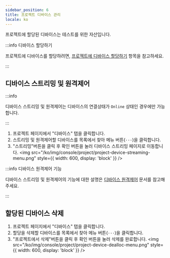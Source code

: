 ```yaml
---
sidebar_position: 6
title: 프로젝트 디바이스 관리
locale: ko
---
```



프로젝트에 할당된 디바이스는 테스트를 위한 자산입니다.

:::info 디바이스 할당하기

프로젝트에 디바이스를 할당하려면, <a href='../organization/device/device-management#디바이스를-사용할-프로젝트-추가하기'>프로젝트에 디바이스 할당하기</a> 항목을 참고하세요.

:::

## 디바이스 스트리밍 및 원격제어

<ProjectMemberPermission prefix="할당된 디바이스 스트리밍 및 원격제어는" />

:::info

디바이스 스트리밍 및 원격제어는 디바이스의 연결상태가 `Online` 상태인 경우에만 가능합니다.

:::

1. 프로젝트 페이지에서 "디바이스" 탭을 클릭합니다.
2. 스트리밍 및 원격제어할 디바이스를 목록에서 찾아 메뉴 버튼(`···`)을 클릭합니다.
3. "스트리밍"버튼을 클릭 후 확인 버튼을 눌러 디바이스 스트리밍 페이지로 이동합니다.
   <img
     src="/ko/img/console/project/project-device-streaming-menu.png"
     style={{ width: 600, display: 'block' }}
   />

:::info 디바이스 원격제어 기능

디바이스 스트리밍 및 원격제어의 기능에 대한 설명은 [디바이스 원격제어](/host-and-device/device/streaming-and-remote-control/about) 문서를 참고해주세요.

:::

## 할당된 디바이스 삭제

<ProjectAdminPermission prefix="할당된 디바이스 삭제는" />

1. 프로젝트 페이지에서 "디바이스" 탭을 클릭합니다.
2. 할당을 삭제할 디바이스를 목록에서 찾아 메뉴 버튼(`···`)을 클릭합니다.
3. "프로젝트에서 삭제"버튼을 클릭 후 확인 버튼을 눌러 삭제를 완료합니다.
   <img
     src="/ko/img/console/project/project-device-dealloc-menu.png"
     style={{ width: 600, display: 'block' }}
   />
